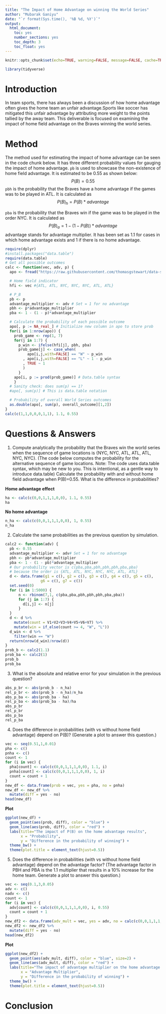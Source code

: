 ```yaml
---
title: "The Impact of Home Advantage on winning the World Series"
author: "Mubarak Ganiyu"
date: "`r format(Sys.time(), '%B %d, %Y')`"
output:
  html_document:
    toc: yes
    number_sections: yes
    toc_depth: 3
    toc_float: yes
---
```


```r
knitr::opts_chunk$set(echo=TRUE, warning=FALSE, message=FALSE, cache=TRUE)
```

```r
library(tidyverse)
```

# Introduction

In team sports, there has always been a discussion of how home advantage often gives the home team an unfair advantage.Sports like soccer has mitigated this unfair advantage by attributing more weight to the points tallied by the away team. This deliverable is focused on examining the impact of home field advantage on the Braves winning the world series.

# Method

The method used for estimating the impact of home advantage can be seen in the code chunk below. It has three different probability values for gauging the impact of home advantage. `pb` is used to showcase the non-existence of home field advantage. It is estimated to be 0.55 as shown below:
$$P(B)=0.55$$
`pbh` is the probability that the Braves have a home advantage if the games was to be played in ATL. It is calculated as 
$$P(B)_h = P(B)*advantage$$

`pba` is the probability that the Braves win if the game was to be played in the order NYC. It is calculated as 
$$P(B)_a = 1 - (1 - P(B))*advantage$$
advantage stands for advantage multiplier. It has been set as 1.1 for cases in which home advantage exists and 1 if there is no home advantage.

```r
require(dplyr)
#install.packages("data.table")
require(data.table)
# Get all possible outcomes
calc <- function(vec, adv, p) {
  apo <- fread("https://raw.githubusercontent.com/thomasgstewart/data-science-5620-fall-2021/master/deliverables/assets/all-possible-world-series-outcomes.csv")

  # Home field indicator
  hfi <- vec #{ATL, ATL, NYC, NYC, NYC, ATL, ATL}

  # P_B
  pb <- p
  advantage_multiplier <- adv # Set = 1 for no advantage
  pbh <- p*advantage_multiplier
  pba <- 1 - (1 - p)*advantage_multiplier

  # Calculate the probability of each possible outcome
  apo[, p := NA_real_] # Initialize new column in apo to store prob
  for(i in 1:nrow(apo)) {
    prob_game <- rep(1, 7)
    for(j in 1:7) {
      p_win <- ifelse(hfi[j], pbh, pba)
      prob_game[j] <- case_when(
          apo[i,j,with=FALSE] == "W" ~ p_win
        , apo[i,j,with=FALSE] == "L" ~ 1 - p_win
        , TRUE ~ 1
        )
      }
    apo[i, p := prod(prob_game)] # Data.table syntax
    }
  # Sanity check: does sum(p) == 1?
  #apo[, sum(p)] # This is data.table notation

  # Probability of overall World Series outcomes
  as.double(apo[, sum(p), overall_outcome][1,2])
}
calc(c(1,1,0,0,0,1,1), 1.1, 0.55)
```

# Questions & Answers

1. Compute analytically the probability that the Braves win the world series when the sequence of game locations is {NYC, NYC, ATL, ATL, ATL, NYC, NYC}. (The code below computes the probability for the alternative sequence of game locations. Note: The code uses data.table syntax, which may be new to you. This is intentional, as a gentle way to introduce data.table) Calculate the probability with and without home field advantage when P(B)=0.55. What is the difference in probabilities?

**Home advantage effect**

```r
ha <- calc(c(0,0,1,1,1,0,0), 1.1, 0.55)
ha
```

**No home advantage**

```r
n_ha <- calc(c(0,0,1,1,1,0,0), 1, 0.55)
n_ha
```

2. Calculate the same probabilities as the previous question by simulation.

```r
calc2 <- function(adv) {
  pb <- 0.55
  advantage_multiplier <- adv# Set = 1 for no advantage
  pbh <- pb*advantage_multiplier
  pba <- 1 - (1 - pb)*advantage_multiplier
  # Our probability vector is c(pba,pba,pbh,pbh,pbh,pba,pba)
  # because the order is {ATL, ATL, NYC, NYC, NYC, ATL, ATL}
  d <- data.frame(g1 = c(), g2 = c(), g3 = c(), g4 = c(), g5 = c(),
                g6 = c(), g7 = c())
  set.seed(0)
  for (i in 1:5000) {
      n <- rbinom(7,1, c(pba,pba,pbh,pbh,pbh,pba,pba))
      for (j in 1:7) {
        d[i,j] <- n[j]
      }
  }
  d <- d %>% 
    mutate(count = V1+V2+V3+V4+V5+V6+V7) %>% 
    mutate(win = if_else(count >= 4, "W", "L"))
  d_win <- d %>% 
    filter(win == "W")
  return(nrow(d_win)/nrow(d))
}
prob_b <- calc2(1.1)
prob_ba <- calc2(1)
prob_b
prob_ba
```


3. What is the absolute and relative error for your simulation in the previous question?

```r
abs_p_br <- abs(prob_b - n_ha)
rel_p_br <- abs(prob_b - n_ha)/n_ha
abs_p_ba <- abs(prob_ba - ha)
rel_p_ba <- abs(prob_ba - ha)/ha
abs_p_br
rel_p_br
abs_p_ba
rel_p_ba
```


4. Does the difference in probabilities (with vs without home field advantage) depend on P(B)? (Generate a plot to answer this question.)

```r
vec <- seq(0.51,1,0.01)
pha <- c()
pnha <- c()
count <- 1
for (i in vec) {
  pha[count] <- calc(c(0,0,1,1,1,0,0), 1.1, i)
  pnha[count] <- calc(c(0,0,1,1,1,0,0), 1, i)
  count = count + 1
}
new_df <- data.frame(prob = vec, yes = pha, no = pnha)
new_df <- new_df %>% 
  mutate(diff = yes - no)
head(new_df)
```

**Plot**

```r
ggplot(new_df) +
  geom_point(aes(prob, diff), color = "blue") +
  geom_line(aes(prob, diff), color = "red") +
  labs(title="The impact of P(B) on the home advantage results",
       x = "Probability",
       y = "Difference in the probability of winning") +
  theme_bw() +
  theme(plot.title = element_text(hjust=0.5))
```


5. Does the difference in probabilities (with vs without home field advantage) depend on the advantage factor? (The advantage factor in PBH and PBA is the 1.1 multiplier that results in a 10% increase for the home team. Generate a plot to answer this question.)

```r
vec <- seq(0.1,3,0.05)
adv <- c()
nadv <- c()
count <- 1
for (i in vec) {
  adv[count] <- calc(c(0,0,1,1,1,0,0), i, 0.55)
  count = count + 1
}
new_df2 <- data.frame(adv_mult = vec, yes = adv, no = calc(c(0,0,1,1,1,0,0), 1, 0.55))
new_df2 <- new_df2 %>% 
  mutate(diff = yes - no)
head(new_df2)
```

**Plot**

```r
ggplot(new_df2) +
  geom_point(aes(adv_mult, diff), color = "blue", size=2) +
  geom_line(aes(adv_mult, diff), color = "red") +
  labs(title="The impact of advantage multiplier on the home advantage results",
       x = "Advantage Multiplier",
       y = "Difference in the probability of winning") +
  theme_bw() +
  theme(plot.title = element_text(hjust=0.5))
```

# Conclusion

